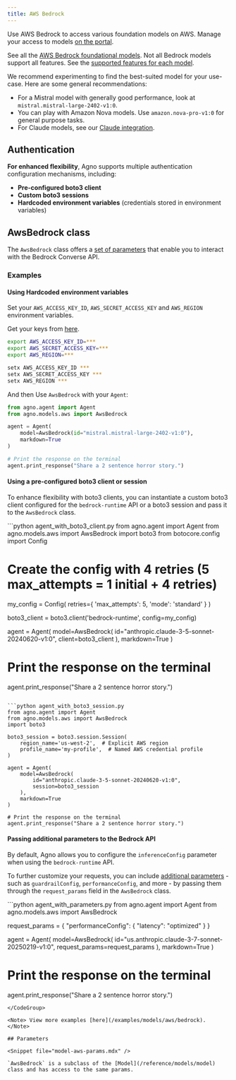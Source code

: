 ```yaml
---
title: AWS Bedrock
---
```


Use AWS Bedrock to access various foundation models on AWS. Manage your access to models [on the portal](https://us-east-1.console.aws.amazon.com/bedrock/home?region=us-east-1#/model-catalog).

See all the [AWS Bedrock foundational models](https://docs.aws.amazon.com/bedrock/latest/userguide/models-supported.html). Not all Bedrock models support all features. See the [supported features for each model](https://docs.aws.amazon.com/bedrock/latest/userguide/conversation-inference-supported-models-features.html).

We recommend experimenting to find the best-suited model for your use-case. Here are some general recommendations:

- For a Mistral model with generally good performance, look at `mistral.mistral-large-2402-v1:0`.
- You can play with Amazon Nova models. Use `amazon.nova-pro-v1:0` for general purpose tasks.
- For Claude models, see our [Claude integration](/models/aws-claude).

## Authentication

**For enhanced flexibility**, Agno supports multiple authentication configuration mechanisms, including:  
- **Pre-configured boto3 client**  
- **Custom boto3 sessions**  
- **Hardcoded environment variables** (credentials stored in environment variables)

## AwsBedrock class

The `AwsBedrock` class offers a [set of parameters](#parameters) that enable you to interact with the Bedrock Converse API.

### Examples

#### Using Hardcoded environment variables

Set your `AWS_ACCESS_KEY_ID`, `AWS_SECRET_ACCESS_KEY` and `AWS_REGION` environment variables.

Get your keys from [here](https://us-east-1.console.aws.amazon.com/iam/home?region=us-east-1#/home).

<CodeGroup>

```bash Mac
export AWS_ACCESS_KEY_ID=***
export AWS_SECRET_ACCESS_KEY=***
export AWS_REGION=***
```

```bash Windows
setx AWS_ACCESS_KEY_ID ***
setx AWS_SECRET_ACCESS_KEY ***
setx AWS_REGION ***
```

</CodeGroup>

And then Use `AwsBedrock` with your `Agent`:

<CodeGroup>

```python agent.py
from agno.agent import Agent
from agno.models.aws import AwsBedrock

agent = Agent(
    model=AwsBedrock(id="mistral.mistral-large-2402-v1:0"),
    markdown=True
)

# Print the response on the terminal
agent.print_response("Share a 2 sentence horror story.")
```

</CodeGroup>

#### Using a pre-configured boto3 client or session

To enhance flexibility with boto3 clients, you can instantiate a custom boto3 client configured for the `bedrock-runtime` API or a boto3 session and pass it to the `AwsBedrock` class.

<CodeGroup>
```python agent_with_boto3_client.py
from agno.agent import Agent
from agno.models.aws import AwsBedrock
import boto3
from botocore.config import Config

# Create the config with 4 retries (5 max_attempts = 1 initial + 4 retries)
my_config = Config(
    retries={
        'max_attempts': 5,
        'mode': 'standard'
    }
)

boto3_client = boto3.client('bedrock-runtime', config=my_config)

agent = Agent(
    model=AwsBedrock(
        id="anthropic.claude-3-5-sonnet-20240620-v1:0", 
        client=boto3_client
    ),
    markdown=True
)

# Print the response on the terminal
agent.print_response("Share a 2 sentence horror story.")
```

```python agent_with_boto3_session.py
from agno.agent import Agent
from agno.models.aws import AwsBedrock
import boto3

boto3_session = boto3.session.Session(
    region_name='us-west-2',  # Explicit AWS region
    profile_name='my-profile',  # Named AWS credential profile
)

agent = Agent(
    model=AwsBedrock(
        id="anthropic.claude-3-5-sonnet-20240620-v1:0", 
        session=boto3_session
    ),
    markdown=True
)

# Print the response on the terminal
agent.print_response("Share a 2 sentence horror story.")
```
</CodeGroup>

#### Passing additional parameters to the Bedrock API

By default, Agno allows you to configure the `inferenceConfig` parameter when using the `bedrock-runtime` API.

To further customize your requests, you can include [additional parameters](https://boto3.amazonaws.com/v1/documentation/api/1.37.0/reference/services/bedrock-runtime/client/converse.html) - such as `guardrailConfig`, `performanceConfig`, and more - by passing them through the `request_params` field in the `AwsBedrock` class.

<CodeGroup>
```python agent_with_parameters.py
from agno.agent import Agent
from agno.models.aws import AwsBedrock

request_params = {
    "performanceConfig": {
        "latency": "optimized"
    }
}

agent = Agent(
    model=AwsBedrock(
        id="us.anthropic.claude-3-7-sonnet-20250219-v1:0", 
        request_params=request_params
    ),
    markdown=True
)

# Print the response on the terminal
agent.print_response("Share a 2 sentence horror story.")
```
</CodeGroup>

<Note> View more examples [here](/examples/models/aws/bedrock). </Note>

## Parameters

<Snippet file="model-aws-params.mdx" />

`AwsBedrock` is a subclass of the [Model](/reference/models/model) class and has access to the same params.
